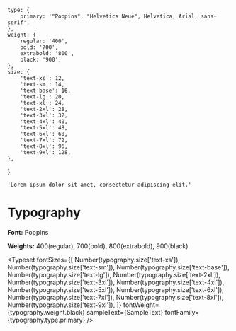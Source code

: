 
<Meta title="Typography/Font_Size" />

    type: {
        primary: '"Poppins", "Helvetica Neue", Helvetica, Arial, sans-serif',
    },
    weight: {
        regular: '400',
        bold: '700',
        extrabold: '800',
        black: '900',
    },
    size: {
        'text-xs': 12,
        'text-sm': 14,
        'text-base': 16,
        'text-lg': 20,
        'text-xl': 24,
        'text-2xl': 28,
        'text-3xl': 32,
        'text-4xl': 40,
        'text-5xl': 48,
        'text-6xl': 60,
        'text-7xl': 72,
        'text-8xl': 96,
        'text-9xl': 128,
    },
}

    'Lorem ipsum dolor sit amet, consectetur adipiscing elit.'

# Typography

**Font:** Poppins

**Weights:** 400(regular), 700(bold), 800(extrabold), 900(black)

<Typeset
    fontSizes={[
        Number(typography.size['text-xs']),
        Number(typography.size['text-sm']),
        Number(typography.size['text-base']),
        Number(typography.size['text-lg']),
        Number(typography.size['text-2xl']),
        Number(typography.size['text-3xl']),
        Number(typography.size['text-4xl']),
        Number(typography.size['text-5xl']),
        Number(typography.size['text-6xl']),
        Number(typography.size['text-7xl']),
        Number(typography.size['text-8xl']),
        Number(typography.size['text-9xl']),
    ]}
    fontWeight={typography.weight.black}
    sampleText={SampleText}
    fontFamily={typography.type.primary}
/>

